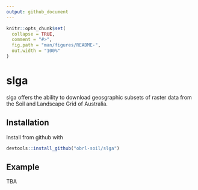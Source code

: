 ```yaml
---
output: github_document
---
```


<!-- README.md is generated from README.Rmd. Please edit that file -->

```r
knitr::opts_chunk$set(
  collapse = TRUE,
  comment = "#>",
  fig.path = "man/figures/README-",
  out.width = "100%"
)
```
# slga

slga offers the ability to download geosgraphic subsets of raster data from the Soil and Landscape Grid of Australia.

## Installation

Install from github with

```r
devtools::install_github("obrl-soil/slga")
```

## Example

TBA
